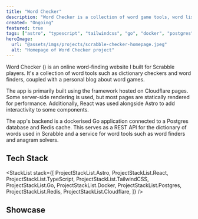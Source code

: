 ```yaml
---
title: "Word Checker"
description: "Word Checker is a collection of word game tools, word lists, and blog which is primarily aimed at Scrabble players."
created: "Ongoing"
featured: true
tags: ["astro", "typescript", "tailwindcss", "go", "docker", "postgres", "redis", "cloudflare"]
heroImage:
  url: "@assets/imgs/projects/scrabble-checker-homepage.jpeg"
  alt: "Homepage of Word Checker project"
---
```



Word Checker (<ExternalLink href="https://wordchecker.io" text="wordchecker.io" />) is an online word-finding website I built for Scrabble players. It's a collection of word tools such as dictionary checkers and word finders, coupled with a personal blog about word games.

The app is primarily built using the <ExternalLink href="https://astro.build/" text="Astro" /> framework hosted on Cloudflare pages. Some server-side rendering is used, but most pages are statically rendered for performance. Additionally, React was used alongside Astro to add interactivity to some components.

The app's backend is a dockerised Go application connected to a Postgres database and Redis cache. This serves as a REST API for the dictionary of words used in Scrabble and a service for word tools such as word finders and anagram solvers.

## Tech Stack

<StackList
  stack={[
    ProjectStackList.Astro,
    ProjectStackList.React,
    ProjectStackList.TypeScript,
    ProjectStackList.TailwindCSS,
    ProjectStackList.Go,
    ProjectStackList.Docker,
    ProjectStackList.Postgres,
    ProjectStackList.Redis,
    ProjectStackList.Cloudflare,
  ]}
/>

## Showcase

<RoundedImage src={homepageImage} alt="Scrabble Checkers Homepage" />
<RoundedImage src={gamepageImage} alt="Scrabble Checkers Gamepage" />
